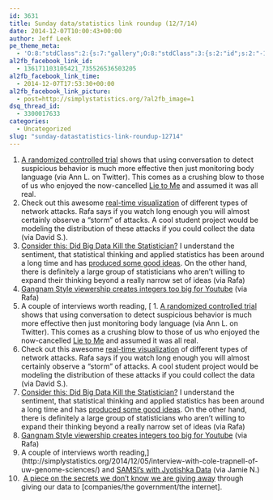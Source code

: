 ```yaml
---
id: 3631
title: Sunday data/statistics link roundup (12/7/14)
date: 2014-12-07T10:00:43+00:00
author: Jeff Leek
pe_theme_meta:
  - 'O:8:"stdClass":2:{s:7:"gallery";O:8:"stdClass":3:{s:2:"id";s:2:"-1";s:5:"width";s:0:"";s:6:"height";s:0:"";}s:5:"video";O:8:"stdClass":1:{s:2:"id";s:2:"-1";}}'
al2fb_facebook_link_id:
  - 136171103105421_735526536503205
al2fb_facebook_link_time:
  - 2014-12-07T17:53:30+00:00
al2fb_facebook_link_picture:
  - post=http://simplystatistics.org/?al2fb_image=1
dsq_thread_id:
  - 3300017633
categories:
  - Uncategorized
slug: "sunday-datastatistics-link-roundup-12714"
---
```

  1. [A randomized controlled trial](http://www.apa.org/news/press/releases/2014/11/airport-security.aspx) shows that using conversation to detect suspicious behavior is much more effective then just monitoring body language (via Ann L. on Twitter). This comes as a crushing blow to those of us who enjoyed the now-cancelled [Lie to Me](http://en.wikipedia.org/wiki/Lie_to_Me) and assumed it was all real.
  2. Check out this awesome [real-time visualization](http://map.ipviking.com/) of different types of network attacks. Rafa says if you watch long enough you will almost certainly observe a "storm" of attacks. A cool student project would be modeling the distribution of these attacks if you could collect the data (via David S.).
  3. [Consider this: Did Big Data Kill the Statistician?](http://goodstrat.com/2014/12/03/consider-this-did-big-data-kill-the-statistician/) I understand the sentiment, that statistical thinking and applied statistics has been around a long time and has [produced some good ideas](http://simplystatistics.org/2014/05/22/10-things-statistics-taught-us-about-big-data-analysis/). On the other hand, there is definitely a large group of statisticians who aren't willing to expand their thinking beyond a really narrow set of ideas (via Rafa)
  4. [Gangnam Style viewership creates integers too big for Youtube](http://www.huffingtonpost.com/2014/12/03/gangnam-style-youtube_n_6261332.html) (via Rafa)
  5. A couple of interviews worth reading, [  1. [A randomized controlled trial](http://www.apa.org/news/press/releases/2014/11/airport-security.aspx) shows that using conversation to detect suspicious behavior is much more effective then just monitoring body language (via Ann L. on Twitter). This comes as a crushing blow to those of us who enjoyed the now-cancelled [Lie to Me](http://en.wikipedia.org/wiki/Lie_to_Me) and assumed it was all real.
  2. Check out this awesome [real-time visualization](http://map.ipviking.com/) of different types of network attacks. Rafa says if you watch long enough you will almost certainly observe a "storm" of attacks. A cool student project would be modeling the distribution of these attacks if you could collect the data (via David S.).
  3. [Consider this: Did Big Data Kill the Statistician?](http://goodstrat.com/2014/12/03/consider-this-did-big-data-kill-the-statistician/) I understand the sentiment, that statistical thinking and applied statistics has been around a long time and has [produced some good ideas](http://simplystatistics.org/2014/05/22/10-things-statistics-taught-us-about-big-data-analysis/). On the other hand, there is definitely a large group of statisticians who aren't willing to expand their thinking beyond a really narrow set of ideas (via Rafa)
  4. [Gangnam Style viewership creates integers too big for Youtube](http://www.huffingtonpost.com/2014/12/03/gangnam-style-youtube_n_6261332.html) (via Rafa)
  5. A couple of interviews worth reading,](http://simplystatistics.org/2014/12/05/interview-with-cole-trapnell-of-uw-genome-sciences/) and [SAMSI's with Jyotishka Data](http://samsiatrtp.wordpress.com/2014/11/18/samsi-postdoctoral-profile-jyotishka-datta/) (via Jamie N.)
  6.  [A piece on the secrets we don't know we are giving away](http://www.theguardian.com/technology/2014/dec/05/when-data-gets-creepy-secrets-were-giving-away) through giving our data to [companies/the government/the internet].
